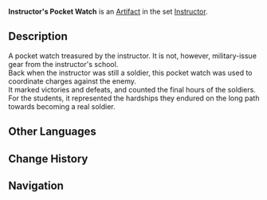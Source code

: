 {{Artifact Infobox
|image = Item Instructor's Pocket Watch.png
|set   = Instructor
|piece = Sands of Eon
}}
{{Description|A stopwatch used not for general timekeeping but to measure the duration of a training session.}}
'''Instructor's Pocket Watch''' is an [[Artifact]] in the set [[Instructor]].

==Description==
A pocket watch treasured by the instructor. It is not, however, military-issue gear from the instructor's school.<br />Back when the instructor was still a soldier, this pocket watch was used to coordinate charges against the enemy.<br />It marked victories and defeats, and counted the final hours of the soldiers.<br />For the students, it represented the hardships they endured on the long path towards becoming a real soldier.

==Other Languages==
{{Other Languages
|en      = Instructor's Pocket Watch
|zhs     = 教官的怀表
|zhs_rm  = Jiàoguān de Huáibiǎo
|zht     = 教官的懷錶
|zht_rm  = Jiàoguān de Huáibiǎo
|zh_tl   = Instructor's Pocket Watch
|ja      = 教官の懐中時計
|ja_rm   = Kyoukan no Kaichuudokei
|ja_tl   = Instructor's Pocket Watch
|ko      = 교관의 회중시계
|ko_rm   = 
|ko_tl   = 
|es      = Reloj de Bolsillo del Instructor
|es_tl   = 
|fr      = Montre de poche de l'Instructeur
|fr_tl   = Pocket Watch of the Instructor
|ru      = Карманные часы инструктора
|ru_tl   = 
|th      = Instructor's Pocket Watch
|vi      = Đồng Hồ Giáo Quan
|vi_tl   = 
|de      = Ausbilderstoppuhr
|de_tl   = Instructor's Stopwatch
|id      = Instructor's Pocket Watch
|pt      = Relógio de Bolso de Instrutor
|pt_tl   = 
}}

==Change History==
{{Change History|1.0}}

==Navigation==
{{Artifact Set Navbox|Instructor}}